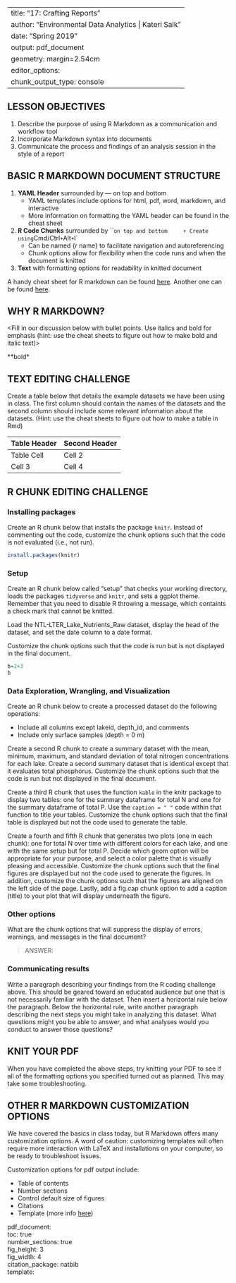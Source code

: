 
---
title: "17: Crafting Reports"
author: "Environmental Data Analytics | Kateri Salk"
date: "Spring 2019"
output: pdf_document
geometry: margin=2.54cm
editor_options: 
  chunk_output_type: console
---

## LESSON OBJECTIVES
1. Describe the purpose of using R Markdown as a communication and workflow tool
2. Incorporate Markdown syntax into documents
3. Communicate the process and findings of an analysis session in the style of a report

## BASIC R MARKDOWN DOCUMENT STRUCTURE

1. **YAML Header** surrounded by --- on top and bottom
    + YAML templates include options for html, pdf, word, markdown, and interactive
    + More information on formatting the YAML header can be found in the cheat sheet
2. **R Code Chunks** surrounded by ``` on top and bottom
    + Create using `Cmd/Ctrl` + `Alt` + `I`
    + Can be named {r name} to facilitate navigation and autoreferencing
    + Chunk options allow for flexibility when the code runs and when the document is knitted
3. **Text** with formatting options for readability in knitted document

A handy cheat sheet for R markdown can be found [here](https://www.rstudio.com/wp-content/uploads/2015/03/rmarkdown-reference.pdf). Another one can be found [here](https://www.rstudio.com/wp-content/uploads/2015/02/rmarkdown-cheatsheet.pdf).

## WHY R MARKDOWN?

<Fill in our discussion below with bullet points. Use italics and bold for emphasis (hint: use the cheat sheets to figure out how to make bold and italic text)>

**bold*


## TEXT EDITING CHALLENGE

Create a table below that details the example datasets we have been using in class. The first column should contain the names of the datasets and the second column should include some relevant information about the datasets. (Hint: use the cheat sheets to figure out how to make a table in Rmd)

Table Header | Second Header
-------------| -------------
Table Cell   | Cell 2
Cell 3       | Cell 4 

## R CHUNK EDITING CHALLENGE
### Installing packages
Create an R chunk below that installs the package `knitr`. Instead of commenting out the code, customize the chunk options such that the code is not evaluated (i.e., not run). 
```r
install.packages(knitr)
```


### Setup
Create an R chunk below called "setup" that checks your working directory, loads the packages `tidyverse` and `knitr`, and sets a ggplot theme. Remember that you need to disable R throwing a message, which containts a check mark that cannot be knitted.

Load the NTL-LTER_Lake_Nutrients_Raw dataset, display the head of the dataset, and set the date column to a date format.

Customize the chunk options such that the code is run but is not displayed in the final document.

```{r， echo=FALSE}
b=2+3
b
```


### Data Exploration, Wrangling, and Visualization
Create an R chunk below to create a processed dataset do the following operations: 

* Include all columns except lakeid, depth_id, and comments
* Include only surface samples (depth = 0 m)


Create a second R chunk to create a summary dataset with the mean, minimum, maximum, and standard deviation of total nitrogen concentrations for each lake. Create a second summary dataset that is identical except that it evaluates total phosphorus. Customize the chunk options such that the code is run but not displayed in the final document. 


Create a third R chunk that uses the function `kable` in the knitr package to display two tables: one for the summary dataframe for total N and one for the summary dataframe of total P. Use the `caption = " "` code within that function to title your tables. Customize the chunk options such that the final table is displayed but not the code used to generate the table. 


Create a fourth and fifth R chunk that generates two plots (one in each chunk): one for total N over time with different colors for each lake, and one with the same setup but for total P. Decide which geom option will be appropriate for your purpose, and select a color palette that is visually pleasing and accessible. Customize the chunk options such that the final figures are displayed but not the code used to generate the figures. In addition, customize the chunk options such that the figures are aligned on the left side of the page. Lastly, add a fig.cap chunk option to add a caption (title) to your plot that will display underneath the figure.


### Other options
What are the chunk options that will suppress the display of errors, warnings, and messages in the final document? 

> ANSWER: 

### Communicating results
Write a paragraph describing your findings from the R coding challenge above. This should be geared toward an educated audience but one that is not necessarily familiar with the dataset. Then insert a horizontal rule below the paragraph. Below the horizontal rule, write another paragraph describing the next steps you might take in analyzing this dataset. What questions might you be able to answer, and what analyses would you conduct to answer those questions?

## KNIT YOUR PDF
When you have completed the above steps, try knitting your PDF to see if all of the formatting options you specified turned out as planned. This may take some troubleshooting. 

## OTHER R MARKDOWN CUSTOMIZATION OPTIONS
We have covered the basics in class today, but R Markdown offers many customization options. A word of caution: customizing templates will often require more interaction with LaTeX and installations on your computer, so be ready to troubleshoot issues.

Customization options for pdf output include: 

* Table of contents
* Number sections
* Control default size of figures
* Citations
* Template (more info [here](http://jianghao.wang/post/2017-12-08-rmarkdown-templates/))

pdf_document:  
    toc: true  
    number_sections: true  
    fig_height: 3  
    fig_width: 4  
    citation_package: natbib  
    template:  

